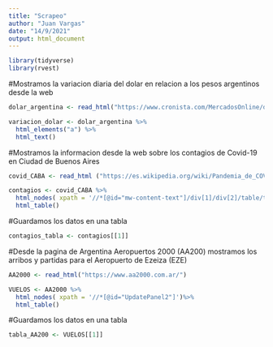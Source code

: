 ```yaml
---
title: "Scrapeo"
author: "Juan Vargas"
date: "14/9/2021"
output: html_document
---
```


```r
library(tidyverse)
library(rvest)
```

#Mostramos la variacion diaria del dolar en relacion a los pesos argentinos desde la web


```r
dolar_argentina <- read_html("https://www.cronista.com/MercadosOnline/dolar.html") 
```


```r
variacion_dolar <- dolar_argentina %>% 
  html_elements("a") %>% 
  html_text()
```


#Mostramos la informacion desde la web sobre los contagios de Covid-19 en Ciudad de Buenos Aires

```r
covid_CABA <- read_html ("https://es.wikipedia.org/wiki/Pandemia_de_COVID-19_en_la_Ciudad_Aut%C3%B3noma_de_Buenos_Aires")
```


```r
contagios <- covid_CABA %>% 
  html_nodes( xpath = '//*[@id="mw-content-text"]/div[1]/div[2]/table/tbody/tr/td[1]/div/table')%>% 
  html_table()
```

#Guardamos los datos en una tabla

```r
contagios_tabla <- contagios[[1]]
```



#Desde la pagina de Argentina Aeropuertos 2000 (AA200) mostramos los arribos y partidas para el Aeropuerto de Ezeiza (EZE)

```r
AA2000 <- read_html("https://www.aa2000.com.ar/")
```




```r
VUELOS <- AA2000 %>% 
  html_nodes( xpath = '//*[@id="UpdatePanel2"]')%>% 
  html_table()
```

#Guardamos los datos en una tabla

```r
tabla_AA200 <- VUELOS[[1]] 
```

